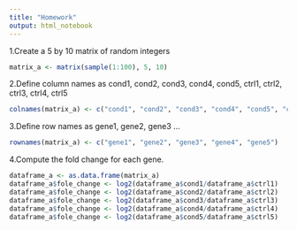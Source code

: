 ```yaml
---
title: "Homework"
output: html_notebook
---
```


1.Create a 5 by 10 matrix of random integers
```r
matrix_a <- matrix(sample(1:100), 5, 10)
```

2.Define column names as cond1, cond2, cond3, cond4, cond5, ctrl1, ctrl2, ctrl3, ctrl4, ctrl5
```r
colnames(matrix_a) <- c("cond1", "cond2", "cond3", "cond4", "cond5", "ctrl1", "ctrl2", "ctrl3", "ctrl4", "ctrl5")
```

3.Define row names as gene1, gene2, gene3 ...
```r
rownames(matrix_a) <- c("gene1", "gene2", "gene3", "gene4", "gene5")
```

4.Compute the fold change for each gene.
```r
dataframe_a <- as.data.frame(matrix_a)
dataframe_a$fole_change <- log2(dataframe_a$cond1/dataframe_a$ctrl1)
dataframe_a$fole_change <- log2(dataframe_a$cond2/dataframe_a$ctrl2)
dataframe_a$fole_change <- log2(dataframe_a$cond3/dataframe_a$ctrl3)
dataframe_a$fole_change <- log2(dataframe_a$cond4/dataframe_a$ctrl4)
dataframe_a$fole_change <- log2(dataframe_a$cond5/dataframe_a$ctrl5)
```